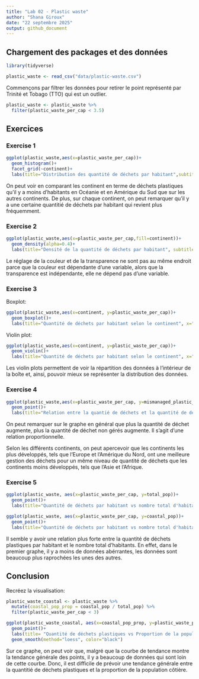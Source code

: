 ```yaml
---
title: "Lab 02 - Plastic waste"
author: "Shana Giroux"
date: "22 septembre 2025"
output: github_document
---
```


## Chargement des packages et des données

```r
library(tidyverse) 
```

```r
plastic_waste <- read_csv("data/plastic-waste.csv")
```

Commençons par filtrer les données pour retirer le point représenté par Trinité et Tobago (TTO) qui est un outlier.

```r
plastic_waste <- plastic_waste %>%
  filter(plastic_waste_per_cap < 3.5)
```


## Exercices

### Exercise 1

```r
ggplot(plastic_waste,aes(x=plastic_waste_per_cap))+
  geom_histogram()+
  facet_grid(~continent)+
  labs(title="Distribution des quantité de déchets par habitant",subtitle="Selon le contient", x="Quantité de déchets par habitant", y=" Nombre recencé")
```

On peut voir en comparant les continent en terme de déchets plastiques qu'il y a moins d'habitants en Océanie et en Amérique du Sud que sur les autres continents. De plus, sur chaque continent, on peut remarquer qu'il y a une certaine quantitié de déchets par habitant qui revient plus fréquemment.   

### Exercise 2

```r
ggplot(plastic_waste,aes(x=plastic_waste_per_cap,fill=continent))+
  geom_density(alpha=0.4)+
  labs(title="Densité de la quantité de déchets par habitant", subtitle="Selon le continent", x="Quantité de déchets par habitant", y="Densité", color="Continent")
```

Le réglage de la couleur et de la transparence ne sont pas au même endroit parce que la couleur est dépendante d'une variable, alors que la transparence est indépendante, elle ne dépend pas d'une variable.

### Exercise 3

Boxplot:

```r
ggplot(plastic_waste,aes(x=continent, y=plastic_waste_per_cap))+
  geom_boxplot()+
  labs(title="Quantité de déchets par habitant selon le continent", x="Continent", y="Quantité de déchets par habitant")
```

Violin plot:

```r
ggplot(plastic_waste,aes(x=continent, y=plastic_waste_per_cap))+
  geom_violin()+
  labs(title="Quantité de déchets par habitant selon le continent", x="Continent", y="Quantité de déchets par habitant")
```

Les violin plots permettent de voir la répartition des données à l'intérieur de la boîte et, ainsi, pouvoir mieux se représenter la distribution des données.

### Exercise 4


```r
ggplot(plastic_waste,aes(x=plastic_waste_per_cap, y=mismanaged_plastic_waste_per_cap,color=continent))+
  geom_point()+
  labs(title="Relation entre la quantié de déchets et la quantité de déchets non gérés", subtitle="Selon le continent", x="Quantité de déchets", y="Quantité de déchets non gérés", color="Continent")
```

On peut remarquer sur le graphe en général que plus la quantité de déchet augmente, plus la quantité de déchet non gérés augmente. Il s'agit d'une relation proportionnelle. 

Selon les différents continents, on peut apercevoir que les continents les plus développés, tels que l'Europe et l'Amérique du Nord, ont une meilleure gestion des déchets pour un même niveau de quantité de déchets que les continents moins développés, tels que l'Asie et l'Afrique. 

### Exercise 5


```r
ggplot(plastic_waste, aes(x=plastic_waste_per_cap, y=total_pop))+ 
  geom_point()+
  labs(title="Quantité de déchets par habitant vs nombre total d'habitants", x="Quantité de déchets plastiques par habitant", y="Nombre total d'habitants")
```

```r
ggplot(plastic_waste, aes(x=plastic_waste_per_cap, y=coastal_pop))+ 
  geom_point()+
  labs(title="Quantité de déchets par habitant vs nombre total d'habitants vivant près d'une côte", x="Quantité de déchets plastiques par habitant", y="Nombre total d'habitants vivant près d'une côte")
```

Il semble y avoir une relation plus forte entre la quantité de déchets plastiques par habitant et le nombre total d'habitants. En effet, dans le premier graphe, il y a moins de données abérrantes, les données sont beaucoup plus raprochées les unes des autres. 

## Conclusion

Recréez la visualisation:

```r

plastic_waste_coastal <- plastic_waste %>% 
  mutate(coastal_pop_prop = coastal_pop / total_pop) %>%
  filter(plastic_waste_per_cap < 3)

ggplot(plastic_waste_coastal, aes(x=coastal_pop_prop, y=plastic_waste_per_cap, color=continent))+
  geom_point()+
  labs(title= "Quantité de déchets plastiques vs Proportion de la population côtière", subtitle= "Selon le continent", x="Proportion de la population côtière (Coastal / total population)", y="Nombre de déchets plastiques par habitant", color= "Continent")+
  geom_smooth(method="loess", color="black")
```

Sur ce graphe, on peut voir que, malgré que la courbe de tendance montre la tendance générale des points, il y a beaucoup de données qui sont loin de cette courbe. Donc, il est difficile de prévoir une tendance générale entre la quantitié de déchets plastiques et la proportion de la population côtière. 
